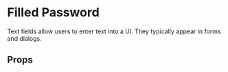 
<Meta of={PasswordFilled} />

# Filled Password

Text fields allow users to enter text into a UI. They typically appear in forms and dialogs.

<Primary />

## Props

<Controls />
